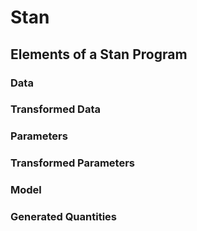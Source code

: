 # Stan

## Elements of a Stan Program

### Data
### Transformed Data
### Parameters
### Transformed Parameters
### Model
### Generated Quantities
